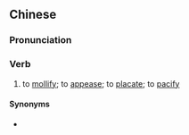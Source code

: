 {{also|抚喻}}
==Chinese==
{{zh-forms|s=抚喻}}

===Pronunciation===
{{zh-pron
|m=fǔyù
|cat=v
}}

===Verb===
{{zh-verb}}

# {{lb|zh|archaic}} to [[mollify]]; to [[appease]]; to [[placate]]; to [[pacify]]

====Synonyms====
* {{zh-l|撫諭}}